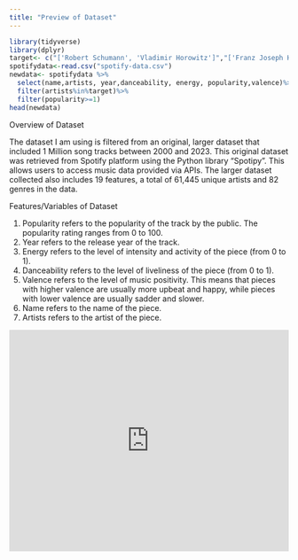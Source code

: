 ```yaml
---
title: "Preview of Dataset"
---
```


``` r
library(tidyverse)
library(dplyr)
target<- c("['Robert Schumann', 'Vladimir Horowitz']","['Franz Joseph Haydn', 'Pro Arte Quartet']","['Felix Mendelssohn', 'Vladimir Horowitz']", "['Frédéric Chopin', 'Vladimir Horowitz']", "['Franz Liszt', 'Vladimir Horowitz']","['Sergei Rachmaninoff', 'Vladimir Horowitz']", "['Ludwig van Beethoven', 'Staatskapelle Berlin', 'Richard Strauss']")
spotifydata<-read.csv("spotify-data.csv")
newdata<- spotifydata %>%
  select(name,artists, year,danceability, energy, popularity,valence)%>%
  filter(artists%in%target)%>%
  filter(popularity>=1)
head(newdata)
```

Overview of Dataset 

The dataset I am using is filtered from an original, larger dataset that included 1 Million song tracks between 2000 and 2023. This original dataset was retrieved from Spotify platform using the Python library "Spotipy". This allows users to access music data provided via APIs. The larger dataset collected also includes 19 features, a total of 61,445 unique artists and 82 genres in the data.

Features/Variables of Dataset 

1. Popularity refers to the popularity of the track by the public. The popularity rating ranges from 0 to 100.
2. Year refers to the release year of the track.
3. Energy refers to the level of intensity and activity of the piece (from 0 to 1).
4. Danceability refers to the level of liveliness of the piece (from 0 to 1).
5. Valence refers to the level of music positivity. This means that pieces with higher valence are usually more upbeat and happy, while pieces with lower valence are usually sadder and slower. 
6. Name refers to the name of the piece.
7. Artists refers to the artist of the piece.


```{=html}
<iframe height="400" width="100%" frameborder="no" src="https://claralclaroll.shinyapps.io/claralgithubapp/ "> </iframe>
```
